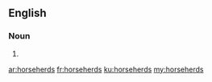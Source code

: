 ==English==

===Noun===
{{head|en|noun plural form}}

# {{plural of|horseherd|lang=en}}

[[ar:horseherds]]
[[fr:horseherds]]
[[ku:horseherds]]
[[my:horseherds]]